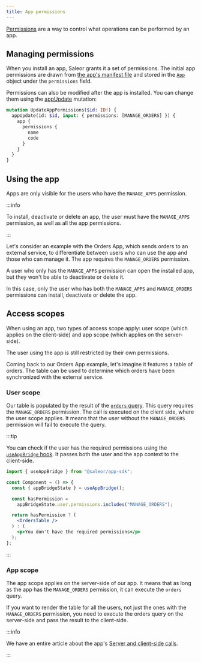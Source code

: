 ```yaml
---
title: App permissions
---
```


[Permissions](developer/permissions.mdx) are a way to control what operations can be performed by an app.

## Managing permissions

When you install an app, Saleor grants it a set of permissions. The initial app permissions are drawn from [the app's manifest file](developer/extending/apps/architecture/manifest.mdx) and stored in the [`App`](api-reference/apps/objects/app.mdx) object under the `permissions` field.

Permissions can also be modified after the app is installed. You can change them using the [appUpdate](api-reference/apps/mutations/app-update.mdx) mutation:

```graphql
mutation UpdateAppPermissions($id: ID!) {
  appUpdate(id: $id, input: { permissions: [MANAGE_ORDERS] }) {
    app {
      permissions {
        name
        code
      }
    }
  }
}
```

## Using the app

Apps are only visible for the users who have the `MANAGE_APPS` permission.

:::info

To install, deactivate or delete an app, the user must have the `MANAGE_APPS` permission, as well as all the app permissions.

:::

Let's consider an example with the Orders App, which sends orders to an external service, to differentiate between users who can use the app and those who can manage it. The app requires the `MANAGE_ORDERS` permission.

A user who only has the `MANAGE_APPS` permission can open the installed app, but they won't be able to deactivate or delete it.

In this case, only the user who has both the `MANAGE_APPS` and `MANAGE_ORDERS` permissions can install, deactivate or delete the app.

## Access scopes

When using an app, two types of access scope apply: user scope (which applies on the client-side) and app scope (which applies on the server-side).

The user using the app is still restricted by their own permissions.

Coming back to our Orders App example, let's imagine it features a table of orders. The table can be used to determine which orders have been synchronized with the external service.

### User scope

Our table is populated by the result of the [`orders` query](api-reference/orders/queries/orders.mdx). This query requires the `MANAGE_ORDERS` permission. The call is executed on the client side, where the user scope applies. It means that the user without the `MANAGE_ORDERS` permission will fail to execute the query.

:::tip

You can check if the user has the required permissions using the [`useAppBridge` hook](developer/extending/apps/developing-apps/app-sdk/app-bridge.mdx#useappbridge-hook). It passes both the user and the app context to the client-side.

```jsx
import { useAppBridge } from "@saleor/app-sdk";

const Component = () => {
  const { appBridgeState } = useAppBridge();

  const hasPermission =
    appBridgeState.user.permissions.includes("MANAGE_ORDERS");

  return hasPermission ? (
    <OrdersTable />
  ) : (
    <p>You don't have the required permissions</p>
  );
};
```

:::

### App scope

The app scope applies on the server-side of our app. It means that as long as the app has the `MANAGE_ORDERS` permission, it can execute the `orders` query.

If you want to render the table for all the users, not just the ones with the `MANAGE_ORDERS` permission, you need to execute the orders query on the server-side and pass the result to the client-side.

:::info

We have an entire article about the app's [Server and client-side calls](developer/extending/apps/architecture/server-and-client-side-calls.mdx).

:::
